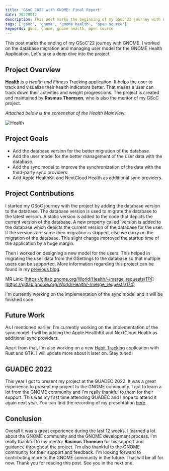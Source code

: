 ```yaml
---
title: 'GSoC 2022 with GNOME: Final Report'
date: 20220912
description: This post marks the beginning of my GSoC'22 journey with GNOME. I will be working on the better synchronization of the Health data with the GNOME Health application
tags: ['gsoc', 'gnome', 'gnome health', 'open source']
keywords: gsoc, gnome, gnome health, open source
---
```


This post marks the ending of my GSoC'22 journey with GNOME. I worked on the database migration and managing user model for the GNOME Health Application. Let's take a deep dive into the project.

## Project Overview

**[Health](https://gitlab.gnome.org/World/Health)** is a _Health and Fitness_ Tracking application. It helps the user to track and visualize their health indicators better. That means a user can track down their activities and weight progressions. The project is created and maintained by **Rasmus Thomsen**, who is also the mentor of my GSoC project.

_Attached below is the screenshot of the Health MainView:_

![Health](https://i.imgur.com/UxX35IX.png)

## Project Goals

- Add the database version for the better migration of the database.
- Add the user model for the better management of the user data with the database.
- Add the sync model to improve the synchronization of the data with the third-party sync providers.
- Add Apple HealthKit and NextCloud Health as additional sync providers.

## Project Contributions

I started my GSoC journey with the project by adding the database version to the database. The database version is used to migrate the database to the latest version. A static version is added to the code that depicts the current version of the database. A new property called `version is added to the database which depicts the current version of the database for the user. If the versions are same then migration is skipped, else we carry on the migration of the database. This slight change improved the startup time of the application by a huge margin.

Then I worked on designing a new model for the users. This helped in migrating the user data from the GSettings to the database so that multiple users can be supported. More information regarding this project can be found in my [previous blog](https://dev.to/amankrx/gsoc-mid-term-report-for-health-med).

MR Link: [https://gitlab.gnome.org/World/Health/-/merge_requests/174](https://gitlab.gnome.org/World/Health/-/merge_requests/174)

I'm currently working on the implementation of the sync model and it will be finished soon.

## Future Work

As I mentioned earlier, I'm currently working on the implementation of the sync model. I will be adding the Apple HealthKit and NextCloud Health as additional sync providers.

Apart from that, I'm also working on a new [Habit Tracking](https://gitlab.gnome.org/amankrx/nanostep) application with Rust and GTK. I will update more about it later on. Stay tuned!

## GUADEC 2022

This year I got to present my project at the GUADEC 2022. It was a great experience to present my project to the GNOME community. I got to learn a lot from the GNOME community and I'm really thankful to them for their support. This was my first time attending GUADEC and I hope to attend it again next year. You can find the recording of my presentation [here](https://youtu.be/KK9K2CG8U40?t=18724).

## Conclusion

Overall it was a great experience during the last 12 weeks. I learned a lot about the GNOME community and the GNOME development process. I'm really thankful to my mentor **Rasmus Thomsen** for his support and guidance throughout the project. I'm also thankful to the GNOME community for their support and feedback. I'm looking forward to contributing more to the GNOME community in the future. That will be all for now. Thank you for reading this post. See you in the next one.
